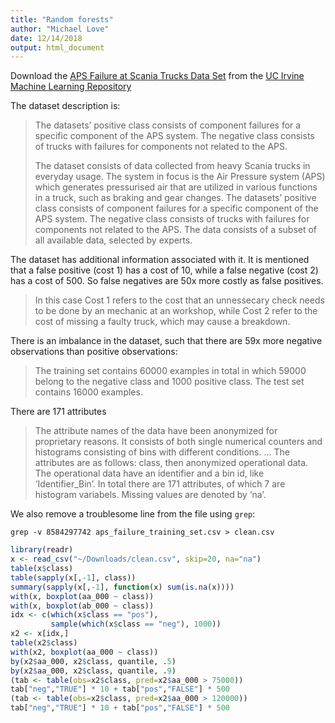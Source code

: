 ```yaml
---
title: "Random forests"
author: "Michael Love"
date: 12/14/2018
output: html_document
---
```


Download the
[APS Failure at Scania Trucks Data Set](https://archive.ics.uci.edu/ml/datasets/APS+Failure+at+Scania+Trucks) from
the
[UC Irvine Machine Learning Repository](https://archive.ics.uci.edu/ml/index.php)

The dataset description is:

> The datasets' positive class consists of component failures for a
> specific component of the APS system. The negative class consists of
> trucks with failures for components not related to the APS.
>
> The dataset consists of data collected from heavy Scania 
> trucks in everyday usage. The system in focus is the 
> Air Pressure system (APS) which generates pressurised 
> air that are utilized in various functions in a truck, 
> such as braking and gear changes. The datasets' 
> positive class consists of component failures 
> for a specific component of the APS system. 
> The negative class consists of trucks with failures 
> for components not related to the APS. The data consists 
> of a subset of all available data, selected by experts. 

The dataset has additional information associated with it. It is
mentioned that a false positive (cost 1) has a cost of 10, while a
false negative (cost 2) has a cost of 500. So false negatives are 50x
more costly as false positives.

> In this case Cost 1 refers to the cost that an unnessecary 
> check needs to be done by an mechanic at an workshop, while 
> Cost 2 refer to the cost of missing a faulty truck, 
> which may cause a breakdown. 

There is an imbalance in the dataset, such that there are 59x more
negative observations than positive observations:

> The training set contains 60000 examples in total in which 
> 59000 belong to the negative class and 1000 positive class. 
> The test set contains 16000 examples. 

There are 171 attributes

> The attribute names of the data have been anonymized for 
> proprietary reasons. It consists of both single numerical 
> counters and histograms consisting of bins with different 
> conditions. 
> ...
> The attributes are as follows: class, then 
> anonymized operational data. The operational data have 
> an identifier and a bin id, like 'Identifier_Bin'. 
> In total there are 171 attributes, of which 7 are 
> histogram variabels. Missing values are denoted by 'na'.

We also remove a troublesome line from the file using `grep`:

```
grep -v 8584297742 aps_failure_training_set.csv > clean.csv
```

```r
library(readr)
x <- read_csv("~/Downloads/clean.csv", skip=20, na="na")
table(x$class)
table(sapply(x[,-1], class))
summary(sapply(x[,-1], function(x) sum(is.na(x))))
with(x, boxplot(aa_000 ~ class))
with(x, boxplot(ab_000 ~ class))
idx <- c(which(x$class == "pos"),
         sample(which(x$class == "neg"), 1000))
x2 <- x[idx,]
table(x2$class)
with(x2, boxplot(aa_000 ~ class))
by(x2$aa_000, x2$class, quantile, .5)
by(x2$aa_000, x2$class, quantile, .9)
(tab <- table(obs=x2$class, pred=x2$aa_000 > 75000))
tab["neg","TRUE"] * 10 + tab["pos","FALSE"] * 500
(tab <- table(obs=x2$class, pred=x2$aa_000 > 120000))
tab["neg","TRUE"] * 10 + tab["pos","FALSE"] * 500
```

